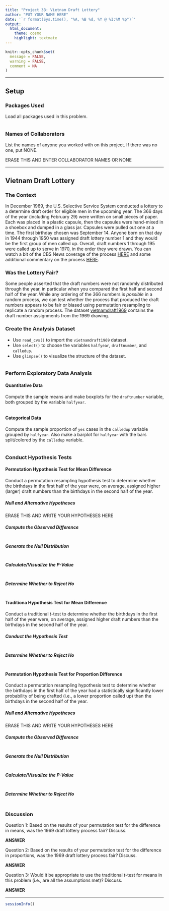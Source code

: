 ```yaml
---
title: "Project 3B: Vietnam Draft Lottery"
author: "PUT YOUR NAME HERE"
date: '`r format(Sys.time(), "%A, %B %d, %Y @ %I:%M %p")`'
output: 
  html_document: 
    theme: cosmo
    highlight: textmate
---
```


```r
knitr::opts_chunk$set(
  message = FALSE,
  warning = FALSE,
  comment = NA
)
```
<hr>

## Setup

### Packages Used

Load all packages used in this problem.

```r

```

### Names of Collaborators

List the names of anyone you worked with on this project. If there was no one, put NONE.

ERASE THIS AND ENTER COLLABORATOR NAMES OR NONE 

<hr>

## Vietnam Draft Lottery

### The Context

In December 1969, the U.S. Selective Service System conducted a lottery to a determine draft order for eligible men in the upcoming year. The 366 days of the year (including February 29) were written on small pieces of paper. Each was placed in a plastic capsule, then the capsules were hand-mixed in a shoebox and dumped in a glass jar. Capsules were pulled out one at a time. The first birthday chosen was September 14. Anyone born on that day in 1944 through 1950 was assigned draft lottery number 1 and they would be the first group of men called up. Overall, draft numbers 1 through 195 were called up to serve in 1970, in the order they were drawn. You can watch a bit of the CBS News coverage of the process [HERE](https://youtu.be/aS3-HdthMVo) and some additional commentary on the process [HERE](https://youtu.be/OkJH6sapQMA).

### Was the Lottery Fair?

Some people asserted that the draft numbers were not randomly distributed through the year, in particular when you compared the first half and second half of the year. While any ordering of the 366 numbers is *possible* in a random process, we can test whether the process that produced the draft numbers appears to be fair or biased using permutation resampling to replicate a random process. The dataset [vietnamdraft1969](https://raw.githubusercontent.com/STAT-JET-ASU/Datasets/master/Instructor/vietnamdraft1969.csv) contains the draft number assignments from the 1969 drawing. 

### Create the Analysis Dataset

* Use `read_cvs()` to import the `vietnamdraft1969` dataset.
* Use `select()` to choose the variables `halfyear`, `draftnumber`, and `calledup`.
* Use `glimpse()` to visualize the structure of the dataset.

```r

```

### Perform Exploratory Data Analysis

#### Quantitative Data

Compute the sample means and make boxplots for the `draftnumber` variable, both grouped by the variable `halfyear`.

```r

```

#### Categorical Data

Compute the sample proportion of `yes` cases in the `calledup` variable grouped by `halfyear`. Also  make a barplot for `halfyear` with the bars split/colored by the `calledup` variable.

```r

```

### Conduct Hypothesis Tests

#### Permutation Hypothesis Test for Mean Difference

Conduct a permutation resampling hypothesis test to determine whether the birthdays in the first half of the year were, on average, assigned higher (larger) draft numbers than the birthdays in the second half of the year. 

##### Null and Alternative Hypotheses

ERASE THIS AND WRITE YOUR HYPOTHESES HERE

##### Compute the Observed Difference

```r

```

##### Generate the Null Distribution

```r

```

##### Calculate/Visualize the P-Value

```r

```

##### Determine Whether to Reject Ho

```r

```

#### Traditiona Hypothesis Test for Mean Difference

Conduct a traditional *t*-test to determine whether the birthdays in the first half of the year were, on average, assigned higher draft numbers than the birthdays in the second half of the year. 

##### Conduct the Hypothesis Test

```r

```

##### Determine Whether to Reject Ho

```r

```

#### Permutation Hypothesis Test for Proportion Difference

Conduct a permutation resampling hypothesis test to determine whether the birthdays in the first half of the year had a statistically significantly lower probability of being drafted (i.e., a lower proportion called up) than the birthdays in the second half of the year.  

##### Null and Alternative Hypotheses

ERASE THIS AND WRITE YOUR HYPOTHESES HERE

##### Compute the Observed Difference

```r

```

##### Generate the Null Distribution

```r

```

##### Calculate/Visualize the P-Value

```r

```

##### Determine Whether to Reject Ho

```r

```

### Discussion

Question 1: Based on the results of your permutation test for the difference in means, was the 1969 draft lottery process fair? Discuss. 

**ANSWER**

Question 2: Based on the results of your permutation test for the difference in proportions, was the 1969 draft lottery process fair? Discuss.

**ANSWER**

Question 3: Would it be appropriate to use the traditional *t*-test for means in this problem (i.e., are all the assumptions met)? Discuss.

**ANSWER**

<hr>
```r
sessionInfo()
```


